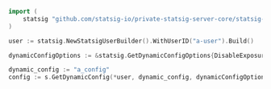 ```go
import (
    statsig "github.com/statsig-io/private-statsig-server-core/statsig-go/src"
)

user := statsig.NewStatsigUserBuilder().WithUserID("a-user").Build()

dynamicConfigOptions := &statsig.GetDynamicConfigOptions{DisableExposureLogging: false}

dynamic_config := "a_config"
config := s.GetDynamicConfig(*user, dynamic_config, dynamicConfigOptions)
```
